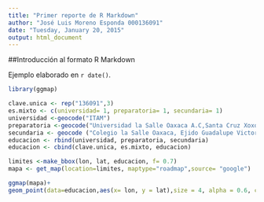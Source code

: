 ```yaml
---
title: "Primer reporte de R Markdown"
author: "José Luis Moreno Esponda 000136091"
date: "Tuesday, January 20, 2015"
output: html_document
---
```

##Introducción al formato R Markdown

Ejemplo elaborado en `r date()`.

```r
library(ggmap)
```

```r
clave.unica <- rep("136091",3)
es.mixto <- c(universidad= 1, preparatoria= 1, secundaria= 1)
universidad <-geocode("ITAM")
preparatoria <-geocode("Universidad la Salle Oaxaca A.C,Santa Cruz Xoxocotlan")
secundaria <- geocode ("Colegio la Salle Oaxaca, Ejido Guadalupe Victoria 68026")
educacion <- rbind(universidad, preparatoria, secundaria)
educacion <- cbind(clave.unica, es.mixto, educacion)
```

```r
limites <-make_bbox(lon, lat, educacion, f= 0.7)
mapa <- get_map(location=limites, maptype="roadmap",source= "google")
```

```r
ggmap(mapa)+
geom_point(data=educacion,aes(x= lon, y = lat),size = 4, alpha = 0.6, colour = "red")

```


